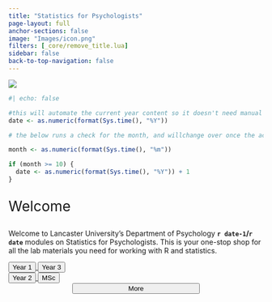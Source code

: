 ```yaml
---
title: "Statistics for Psychologists"
page-layout: full
anchor-sections: false
image: "Images/icon.png"
filters: [_core/remove_title.lua]
sidebar: false
back-to-top-navigation: false
---
```


![](Images/LUPsychology.svg){fig-alt="University Logo" fig-align="center"}

```r
#| echo: false

#this will automate the current year content so it doesn't need manual changing each year
date <- as.numeric(format(Sys.time(), "%Y"))

# the below runs a check for the month, and willchange over once the academic year begins

month <- as.numeric(format(Sys.time(), "%m"))

if (month >= 10) {
  date <- as.numeric(format(Sys.time(), "%Y")) + 1
}
```

::: {.div style="font-size:2em;"}
Welcome
:::

Welcome to Lancaster University's Department of Psychology **`r date-1`/`r date`** modules on Statistics for Psychologists. This is your one-stop shop for all the lab materials you need for working with R and statistics.

```{=html}

<div class="container">
  <div class="row">
    <div class="col">

    <a href="year1/">
      <button type="button" class="btn btn-landing btn-lg year-one">Year 1</button>
    </a>
    <a href="year3/">
      <button type="button" class="btn btn-landing btn-lg year-three">Year 3</button>
    </a>
    
    </div>
    <div class="col">
    
    <a href="year2/">
      <button type="button" class="btn btn-landing btn-lg year-two">Year 2</button>
    </a>
    <a href="MSc/">
      <button type="button" class="btn btn-landing btn-lg year-msc">MSc</button>
    </a>
    
    </div>
  </div>
  <div class="row" style="text-align:center;">
    <div><a href="more/">
      <button type="button" class="btn btn-landing btn-lg" style="width: 50%">More</button>
    </a></div>
  </div>
</div>

```
